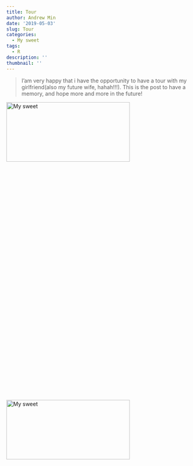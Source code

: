 ```yaml
---
title: Tour
author: Andrew Min
date: '2019-05-03'
slug: Tour
categories:
  - My sweet
tags:
  - R
description: ''
thumbnail: ''
---
```

> I'am very happy that i have the opportunity to have a tour with my girlfriend(also my future wife, hahah!!!). This is the post to have a memory, and hope more and more in the future!

![My sweet](/./Tour_files/2.jpeg){width=80% height=20%}
![My sweet](/./Tour_files/3.jpeg){width=80% height=20%}